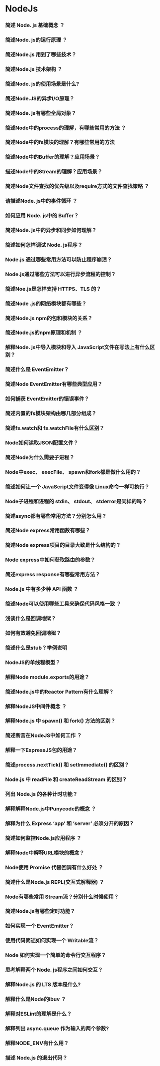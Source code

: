 # NodeJs

### 简述 Node. js 基础概念 ？


### 简述Node. js的运行原理 ？


### 简述Node.js 用到了哪些技术？


### 简述Node.js 技术架构 ？


### 简述Node. js的使用场景是什么?


### 简述Node.JS的异步I/O原理？


### 简述Node. js有哪些全局对象？


### 简述Node中的process的理解，有哪些常用的方法 ？


### 简述Node中的fs模块的理解？有哪些常用的方法


### 简述Node中的Buffer的理解？应用场景？


### 描述Node中的Stream的理解？应用场景？


### 简述Node文件查找的优先级以及require方式的文件查找策略 ？


### 请描述Node. js中的事件循环 ？


### 如何应用 Node. js中的 Buffer？


### 简述Node. js中的异步和同步如何理解？


### 简述如何怎样调试 Node. js程序？


### Node.js 通过哪些常用方法可以防止程序崩溃？


### Node.js通过哪些方法可以进行异步流程的控制？


### 简述Noe.js是怎样支持 HTTPS、TLS 的？


### 简述Node .js的网络模块都有哪些？



### 简述Node.js npm的包和模块的关系？


### 简述Node.js的npm原理和机制 ？


### 解释Node. js中导入模块和导入 JavaScript文件在写法上有什么区别？


### 简述什么是 EventEmitter？


### 简述Node EventEmitter有哪些典型应用？


### 如何捕获 EventEmitter的错误事件？


### 简述内置的fs模块架构由哪几部分组成？


### 简述fs.watch和 fs.watchFile有什么区别？


### Node如何读取JSON配置文件？


### 简述Node为什么需要子进程？


### Node中exec、 execFile、 spawn和fork都是做什么用的？


### 简述如何让一个 JavaScript文件变得像 Linux命令一样可执行？


### Node子进程和进程的 stdin、 stdout、 stderror是同样的吗？


### 简述async都有哪些常用方法？分别怎么用？


### 简述Node express常用函数有哪些？


### 简述Node express项目的目录大致是什么结构的？


### Node express中如何获取路由的参数？


### 简述express response有哪些常用方法？


### Node.js 中有多少种 API 函数 ？


### 简述Node可以使用哪些工具来确保代码风格一致 ？

### 浅谈什么是回调地狱？


### 如何有效避免回调地狱？


### 简述什么是stub？举例说明


### NodeJS的单线程模型？


### 解释Node module.exports的用途？


### 简述Node.js中的Reactor Pattern有什么理解？


### 解释NodeJS中间件概念 ？


### 解释Node.js 中 spawn() 和 fork() 方法的区别？


### 简述断言在NodeJS中如何工作 ？


### 解释一下ExpressJS包的用途？


### 简述process.nextTick() 和 setImmediate() 的区别？


### Node.js 中 readFile 和 createReadStream 的区别？


### 列出 Node.js 的各种计时功能？


### 解释解释Node.js中Punycode的概念 ？


### 解释为什么 Express ‘app’ 和 ‘server’ 必须分开的原因？


### 简述如何监控Node.js应用程序 ？


### 解释Node中解释URL模块的概念？


### Node使用 Promise 代替回调有什么好处 ？


### 简述什么是Node.js REPL(交互式解释器) ？


### Node有哪些常用 Stream流？分别什么时候使用？




### 简述Node.js有哪些定时功能？


### 如何实现一个 EventEmitter？


### 使用代码简述如何实现一个 Writable流？


### Node 如何实现一个简单的命令行交互程序？


### 思考解释两个 Node. js程序之间如何交互？


### 解释Node.js 的 LTS 版本是什么?


### 解释什么是Node的ibuv ？


### 解释对ESLint的理解是什么？


### 解释列出 async.queue 作为输入的两个参数?


### 解释NODE_ENV有什么用？


### 描述 Node.js 的退出代码？

